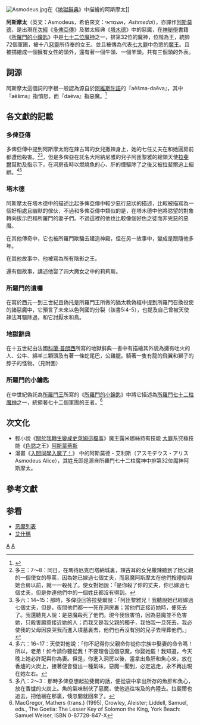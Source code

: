 [[Image:Asmodeus.jpg|thumb]]在《[[地獄辭典|地獄辭典]]》中描繪的阿斯摩太]]

'''阿斯摩太'''（英文：Asmodeus，希伯來文：אשמדאי，''Ashmedai''），亦譯作[[阿斯莫德|阿斯莫德]]，是出現在[[次經|次經]]《[[多俾亞傳|多俾亞傳]]》及猶太經典《[[塔木德|塔木德]]》中的惡魔，在[[神秘學|神秘學]]書籍《[[所羅門的小鑰匙|所羅門的小鑰匙]]》中是[[所羅門七十二柱魔神|七十二位魔神]]之一，排第32位的魔神，位階為王，統帥72個軍團，被十八[[惡靈|惡靈]]所侍奉的女王。並且被傳為代表[[七宗罪|七大罪]]中色慾的[[魔王|魔王]]。且被描繪成一個擁有女性的頭外，還有著一個牛頭、一個羊頭，共有三個頭的外表。

==詞源==
阿斯摩太這個詞的字根一般認為源自於[[阿維斯陀語|阿維斯陀語]]的『aēšma-daēva』，其中『aēšma』指憤怒，而『daēva』指惡魔。<ref>{{cite book |title=Jewish Encyclopedia, Æshma (Asmodeus, Ashmedai) |last=Stave |first=Eric |authorlink= |coauthors= |year=2002 |publisher= |location= |isbn= |page= |pages= |url=http://www.jewishencyclopedia.com/view.jsp?artid=873&letter=A&search=asmodeus |accessdate=24 June 2008 |archive-date=2009-08-21 |archive-url=https://web.archive.org/web/20090821233732/http://www.jewishencyclopedia.com/view.jsp?artid=873&letter=A&search=asmodeus |dead-url=no }}</ref>

== 各文獻的記載 ==
=== 多俾亞傳 ===
多俾亞傳中提到阿斯摩太附在辣古耳的女兒撒辣身上，她的七任丈夫在和她圓房前都遭他殺害。<ref>多三：7～8：同日，在瑪待厄克巴塔納城裏，辣古耳的女兒撒辣聽到了她父親的一個使女的辱罵，因為她已嫁過七個丈夫，而惡魔阿斯摩太在他們按禮俗與她合房以前，就一一殺死了。使女對她說：「是你殺了你的丈夫，你已嫁過七個丈夫，但是你連他們中的一個姓氏都沒有得到。</ref><ref>多六：14~15：那時，多俾亞回答拉斐爾說：「阿匝黎雅兄！我聽說她已經嫁過七個丈夫，但是，夜間他們都一一死在洞房裏；當他們正接近她時，便死去了。我還聽見人說：是惡魔殺死了他們。現今我很害怕，因為惡魔並不危害她，只殺害願意接近她的人；而我又是我父親的獨子，我怕我一旦死去，我必使我的父母因哀哭我而進入墳墓裏去，他們也再沒有別的兒子去埋葬他們。」</ref>，但是多俾亞在託名大阿納尼雅的兒子阿匝黎雅的總領天使[[拉斐爾_(天使)|拉斐爾]]幫助及指示下，在洞房夜時以燃燒魚的心、肝的煙驅除了之後又被拉斐爾追上綑綁。<ref>多六：16~17：天使對他說：「你不記得你父親命你從你宗族中娶妻的命令嗎！所以，老弟！如今請你聽從我！不要理會這個惡魔，你娶她罷！我知道，今天晚上她必許配與你為妻。但是，你進入洞房以後，當拿出魚肝和魚心來，放在香爐的火炭上，接著便會發出一種氣味，惡魔一聞到，必定逃走，永不再出現在她左右。</ref><ref>多八：2～3：那時多俾亞想起拉斐爾的話，便從袋中拿出所存的魚肝和魚心，放在香爐的火炭上。魚的氣味制伏了惡魔，使他逃往埃及的內陸去。拉斐爾也追去，把他綑在那裏，倏忽間就回來了。</ref>

=== 塔木德 ===
阿斯摩太在塔木德中的描述比起多俾亞傳中較少惡行惡狀的描述，比較被描寫為一個好相處且幽默的傢伙，不過和多俾亞傳中類似的是，在塔木德中他將慾望的對象轉向拔示巴和所羅門的妻子們。不過這裡的他也比較像個好色之徒而非兇惡的惡魔。

在其他傳奇中，它也被所羅門欺騙去建造神殿，但在另一故事中，變成是跟隨他多年。

在其他故事中，他被寫為所有陰影之王。

還有個故事，講述他娶了四大魔女之中的莉莉斯。

=== 所羅門的遺囑 ===
在寫於西元一到三世紀且偽托是所羅門王所做的猶太教偽經{{le|所羅門的遺囑| Testament of Solomon }}中提到所羅門召換役使的諸惡魔中，它預言了未來以色列國的分裂（該書5:4-5），也提及自己曾被天使辣法耳驅除過，和它討厭水和鳥。

=== 地獄辭典 ===
在十五世紀由法國[[科蘭·普朗西|科蘭·普朗西]]所寫的地獄辭典一書中有描繪其外貌為擁有吐火的人、公牛、綿羊三顆頭及有著一條蛇尾巴，公雞腿。騎著一隻有龍的飛翼和獅子的脖子的怪物。（見附圖）

=== 所羅門的小鑰匙 ===
在中世紀偽託為[[所羅門王|所羅門王]]所寫的《[[所羅門的小鑰匙|所羅門的小鑰匙]]》中將它描述為[[所羅門七十二柱魔神|所羅門七十二柱魔神]]之一，統領著七十二個軍團的王者。<ref>MacGregor, Mathers (trans.) (1995), Crowley, Aleister; Liddell, Samuel, eds., The Goetia: The Lesser Key of Solomon the King, York Beach: Samuel Weiser, ISBN 0-87728-847-X</ref>

==次文化==
*輕小說《[[關於我轉生變成史萊姆這檔事|關於我轉生變成史萊姆這檔事]]》魔王露米娜絲持有技能 [[大罪|大罪]]系究極技能《[[色慾|色慾]]之王》[[阿斯蒙蒂斯|阿斯蒙蒂斯]]
*漫畫《[[入間同學入魔了！|入間同學入魔了！]]》 中的阿斯莫德・艾利斯（アスモデウス・アリス Asmodeus Alice），其姓氏即是源自所羅門七十二柱魔神中排第32位魔神阿斯摩太。

==參考文獻==
<div class="references-small">
<references />
</div>

== 参看 ==
* [[恶魔列表|恶魔列表]]
* [[艾什瑪|艾什瑪]]

{{所羅門七十二柱魔神}}

[[Category:惡魔|A]]
[[Category:所羅門七十二柱魔神|A]]